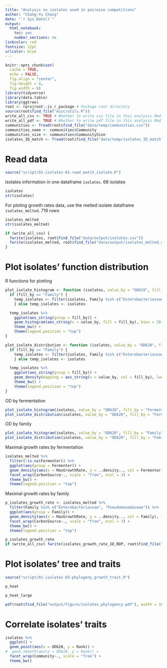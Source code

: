 ```yaml
---
title: "Analysis on isolates used in pairwise competitions"
author: "Chang-Yu Chang"
date: "`r Sys.Date()`"
output:
  html_notebook:
    toc: yes
    number_sections: no
linkcolor: red
fontsize: 12pt
urlcolor: blue
---
```


```r
knitr::opts_chunk$set(
  cache = TRUE, 
  echo = FALSE,
  fig.align = "center",
  fig.height = 4,
  fig.width = 6)
library(tidyverse)
library(data.table)
library(ggtree)
root <- rprojroot::is_r_package # Package root directory
source(root$find_file("misc/utils.R"))
write_all_csv <- TRUE # Whether to write csv file in this analysis Rmd
write_all_pdf <- TRUE # Whether to write pdf file in this analysis Rmd
communities <- fread(root$find_file("data/temp/communities.csv"))
communities_name <- communities$Community
communities_size <- communities$CommunitySize
isolates_ID_match <- fread(root$find_file("data/temp/isolates_ID_match.csv"))
```


# Read data

```r
source("script/01-isolates-01-read_match_isolate.R")
```

Isolates information in one dataframe `isolates`. 68 isolates

```r
isolates
str(isolates)
```

For ploting growth rates data, use the melted isolate dataframe `isolates_melted`. 719 rows

```r
isolates_melted
str(isolates_melted)
```

```r
if (write_all_csv) {
  fwrite(isolates, root$find_file("data/output/isolates.csv"))
  fwrite(isolates_melted, root$find_file("data/output/isolates_melted.csv"))
}
```


# Plot isolates' function distribution

R functions for plotting

```r
plot_isolate_histogram <- function (isolates, value_by = "OD620", fill_by = "Fermenter") {
  if (fill_by == "Family") {
    temp_isolates <- filter(isolates, Family %in% c("Enterobacteriaceae", "Pseudomonadaceae")) 
    } else temp_isolates <- isolates

  temp_isolates %>%
    ggplot(aes_string(group = fill_by)) +
    geom_histogram(aes_string(x = value_by, fill = fill_by), bins = 20, position = "dodge", col = "black") +
    theme_bw() +
    theme(legend.position = "top")
}

plot_isolate_distribution <- function (isolates, value_by = "OD620", fill_by = "Fermenter") {
  if (fill_by == "Family") {
    temp_isolates <- filter(isolates, Family %in% c("Enterobacteriaceae", "Pseudomonadaceae")) 
    } else temp_isolates <- isolates

  temp_isolates %>%
    ggplot(aes_string(group = fill_by)) +
    geom_density(mapping = aes_string(x = value_by, col = fill_by), lwd = 2) +
    theme_bw() +
    theme(legend.position = "top")
}
```


OD by fermentation

```r
plot_isolate_histogram(isolates, value_by = "OD620", fill_by = "Fermenter") 
plot_isolate_distribution(isolates, value_by = "OD620", fill_by = "Fermenter")
```


OD by family

```r
plot_isolate_histogram(isolates, value_by = "OD620", fill_by = "Family") 
plot_isolate_distribution(isolates, value_by = "OD620", fill_by = "Family")
```

Maximal growth rates by fermentation

```r
isolates_melted %>%
  filter(!is.na(Fermenter)) %>%
  ggplot(aes(group = Fermenter)) +
  geom_density(aes(x = MaxGrowthRate, y = ..density.., col = Fermenter), lwd = 2) +
  facet_wrap(CarbonSource~., scale = "free", ncol = 3) +
  theme_bw() +
  theme(legend.position = "top")
```




Maximal growth rates by family

```r
p_isolates_growth_rate <- isolates_melted %>%
  filter(Family %in% c("Enterobacteriaceae", "Pseudomonadaceae")) %>%
  ggplot(aes(group = Family)) +
  geom_density(aes(x = MaxGrowthRate, y = ..density.., col = Family), lwd = 2) +
  facet_wrap(CarbonSource~., scale = "free", ncol = 3) +
  theme_bw() +
  theme(legend.position = "top")

p_isolates_growth_rate
if (write_all_csv) fwrite(isolates_growth_rate_ID_RDP, root$find_file("data/temp/isolates_growth_rate_ID_RDP.csv"))
```




# Plot isolates' tree and traits

```r
source("script/01-isolates-03-phylogeny_growth_trait.R")
```

```r
p_heat
```


```r
p_heat_large
```





```r
pdf(root$find_file("output/figure/isolates_phylogency.pdf"), width = 10, height = 12); p_heat; invisible(dev.off())
```



# Correlate isolates' traits


```r
isolates %>%
  ggplot() +
  geom_point(aes(x = OD620, y = Rank)) +
#  geom_smooth(aes(x = OD620, y = Rank)) +
  facet_wrap(Community~., scale = "free") +
  theme_bw()
```





